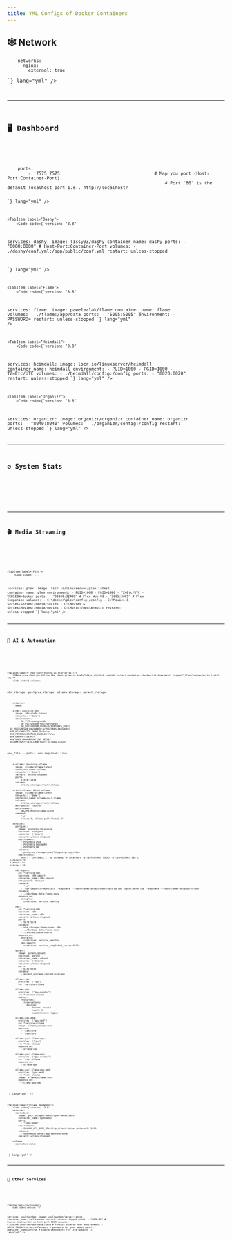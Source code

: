 ```yaml
---
title: YML Configs of Docker Containers
---
```



## 🕸️ Network

<Tabs>
    <TabItem label="Nginx Proxy Manager">
        <Code code={`services:
  nginx-proxy-manager:
    image: jc21/nginx-proxy-manager:latest
    container_name: npm
    restart: unless-stopped
    ports:
      - "80:80"                           # Public HTTP
      - "81:81"                           # Admin UI
      - "443:443"                         # Public HTTPS
    volumes:
      - C:\\docker\\nginx\\data:/data
      - C:\\docker\\nginx\\etc\\letsencrypt:/etc/letsencrypt
    networks:
      - nginx

        networks:
          nginx:
            external: true
`} lang="yml" />
    </TabItem>
</Tabs>

---

## 🖥️ Dashboard

<Tabs>
    <TabItem label="Homarr">
        <Code code={`services:
    homarr:
    container_name: homarr
    image: ghcr.io/homarr-labs/homarr:latest
    restart: unless-stopped
    volumes:
        - /var/run/docker.sock:/var/run/docker.sock   # Optional, only if you want docker integration
        - ./homarr/appdata:/appdata                   # Map your disk with the right path
        - ./homarr/icons:/app/public/icons            # Map your disk with the right path
    environment:
        - SECRET_ENCRYPTION_KEY=<YOUR_SECRET_KEY>
    ports:
        - '7575:7575'                                   # Map you port (Host-Port:Container-Port)
                                                            # Port '80' is the default localhost port i.e., http://localhost/

`} lang="yml" />
    </TabItem>

    <TabItem label="Dashy">
        <Code code={`version: "3.8"
services:
  dashy:
    image: lissy93/dashy
    container_name: dashy
    ports:
      - "8080:8080"                                   # Host-Port:Container-Port
    volumes:
      - ./dashy/conf.yml:/app/public/conf.yml
    restart: unless-stopped

`} lang="yml" />
    </TabItem>

    <TabItem label="Flame">
        <Code code={`version: "3.8"
services:
  flame:
    image: pawelmalak/flame
    container_name: flame
    volumes:
      - ./flame:/app/data
    ports:
      - "5005:5005"
    environment:
      - PASSWORD=<YOUR-PASSWORD-HERE>
    restart: unless-stopped
`} lang="yml" />
    </TabItem>

    <TabItem label="Heimdall">
        <Code code={`version: "3.8"
services:
  heimdall:
    image: lscr.io/linuxserver/heimdall
    container_name: heimdall
    environment:
      - PUID=1000
      - PGID=1000
      - TZ=Etc/UTC
    volumes:
      - ./heimdall/config:/config
    ports:
      - "8020:8020"
    restart: unless-stopped
`} lang="yml" />
    </TabItem>

    <TabItem label="Organizr">
        <Code code={`version: "3.8"
services:
  organizr:
    image: organizr/organizr
    container_name: organizr
    ports:
      - "8040:8040"
    volumes:
      - ./organizr/config:/config
    restart: unless-stopped
`} lang="yml" />
    </TabItem>
</Tabs>

---

## ⚙️ System Stats

<Tabs>
    <TabItem label="Dashdot">
        <Code code={`version: '3.5'
services:
    dash:
    image: mauricenino/dashdot:latest
    restart: unless-stopped
    privileged: true
    ports:
       - '81:3001'
    volumes:
       - /:/mnt/host:ro
`} lang="yml" />
    </TabItem>
</Tabs>

---

## 🎬 Media Streaming

<Tabs>
    <TabItem label="Jellyfin">
        <Code code={`version: "3.8"
services:
  jellyfin:
    image: jellyfin/jellyfin
    container_name: jellyfin
    restart: unless-stopped
    ports:
      - 8096:8096
    volumes:
      - ./config:/config
      - ./cache:/cache
      - ./media:/media
`} lang="yml" />
    </TabItem>

    <TabItem label="Plex">
        <Code code={`---
services:
  plex:
    image: lscr.io/linuxserver/plex:latest
    container_name: plex
    environment:
      - PUID=1000
      - PGID=1000
      - TZ=Etc/UTC
      - VERSION=docker
    ports:
      - "32400:32400"       # Plex Web UI
      - "3005:3005"         # Plex Companion
    volumes:
      - C:\\docker\\plex\\config:/config
      - C:\\Movies & Series\\Series:/media/series
      - C:\\Movies & Series\\Movies:/media/movies
      - C:\\Music:/media/music
    restart: unless-stopped
`} lang="yml" />
    </TabItem>
</Tabs>

---

## 🤖 AI & Automation
<Tabs>
    <TabItem label="n8n">
        <Code code={`version: "3.8"
    services:
      n8n:
        image: n8nio/n8n
        container_name: n8n
        restart: unless-stopped
        ports:
          - 5678:5678
        environment:
          - N8N_BASIC_AUTH_ACTIVE=true
          - N8N_BASIC_AUTH_USER=admin
          - N8N_BASIC_AUTH_PASSWORD=yourpassword
        volumes:
          - ./n8n_data:/home/node/.n8n
    `} lang="yml" />
    </TabItem>

    <TabItem label=" n8n (self-hosted-ai-starter-kit)">
        **Make sure that you follow the steps given <a href="https://github.com/n8n-io/self-hosted-ai-starter-kit/tree/main" target="_blank">here</a> to install this**
        <Code code={`volumes:
  n8n_storage:
  postgres_storage:
  ollama_storage:
  qdrant_storage:

        networks:
          demo:

        x-n8n: &service-n8n
          image: n8nio/n8n:latest
          networks: ['demo']
          environment:
            - DB_TYPE=postgresdb
            - DB_POSTGRESDB_HOST=postgres
            - DB_POSTGRESDB_USER=\${POSTGRES_USER}
    - DB_POSTGRESDB_PASSWORD=\${POSTGRES_PASSWORD}
    - N8N_DIAGNOSTICS_ENABLED=false
    - N8N_PERSONALIZATION_ENABLED=false
    - N8N_ENCRYPTION_KEY
    - N8N_USER_MANAGEMENT_JWT_SECRET
    - OLLAMA_HOST=\${OLLAMA_HOST:-ollama:11434}
  env_file:
    - path: .env
      required: true

        x-ollama: &service-ollama
          image: ollama/ollama:latest
          container_name: ollama
          networks: ['demo']
          restart: unless-stopped
          ports:
            - 11434:11434
          volumes:
            - ollama_storage:/root/.ollama

        x-init-ollama: &init-ollama
          image: ollama/ollama:latest
          networks: ['demo']
          container_name: ollama-pull-llama
          volumes:
            - ollama_storage:/root/.ollama
          entrypoint: /bin/sh
          environment:
            - OLLAMA_HOST=ollama:11434
          command:
            - "-c"
            - "sleep 3; ollama pull llama3.2"

        services:
          postgres:
            image: postgres:16-alpine
            hostname: postgres
            networks: ['demo']
            restart: unless-stopped
            environment:
              - POSTGRES_USER
              - POSTGRES_PASSWORD
              - POSTGRES_DB
            volumes:
              - postgres_storage:/var/lib/postgresql/data
            healthcheck:
              test: ['CMD-SHELL', 'pg_isready -h localhost -U \${POSTGRES_USER} -d \${POSTGRES_DB}']
      interval: 5s
      timeout: 5s
      retries: 10

          n8n-import:
            <<: *service-n8n
            hostname: n8n-import
            container_name: n8n-import
            entrypoint: /bin/sh
            command:
              - "-c"
              - "n8n import:credentials --separate --input=/demo-data/credentials && n8n import:workflow --separate --input=/demo-data/workflows"
            volumes:
              - ./n8n/demo-data:/demo-data
            depends_on:
              postgres:
                condition: service_healthy

          n8n:
            <<: *service-n8n
            hostname: n8n
            container_name: n8n
            restart: unless-stopped
            ports:
              - 5678:5678
            volumes:
              - n8n_storage:/home/node/.n8n
              - ./n8n/demo-data:/demo-data
              - ./shared:/data/shared
            depends_on:
              postgres:
                condition: service_healthy
              n8n-import:
                condition: service_completed_successfully

          qdrant:
            image: qdrant/qdrant
            hostname: qdrant
            container_name: qdrant
            networks: ['demo']
            restart: unless-stopped
            ports:
              - 6333:6333
            volumes:
              - qdrant_storage:/qdrant/storage

          ollama-cpu:
            profiles: ["cpu"]
            <<: *service-ollama

          ollama-gpu:
            profiles: ["gpu-nvidia"]
            <<: *service-ollama
            deploy:
              resources:
                reservations:
                  devices:
                    - driver: nvidia
                      count: 1
                      capabilities: [gpu]

          ollama-gpu-amd:
            profiles: ["gpu-amd"]
            <<: *service-ollama
            image: ollama/ollama:rocm
            devices:
              - "/dev/kfd"
              - "/dev/dri"

          ollama-pull-llama-cpu:
            profiles: ["cpu"]
            <<: *init-ollama
            depends_on:
              - ollama-cpu

          ollama-pull-llama-gpu:
            profiles: ["gpu-nvidia"]
            <<: *init-ollama
            depends_on:
              - ollama-gpu

          ollama-pull-llama-gpu-amd:
            profiles: [gpu-amd]
            <<: *init-ollama
            image: ollama/ollama:rocm
            depends_on:
             - ollama-gpu-amd
`} lang="yml" />
    </TabItem>

    <TabItem label="Ollama OpenWebUI">
        <Code code={`version: '3.8'
        services:
          openwebui:
            image: ghcr.io/open-webui/open-webui:main
            container_name: openwebui
            ports:
              - "3000:3000"
            environment:
              - OLLAMA_API_BASE_URL=http://host.docker.internal:11434
            volumes:
              - openwebui_data:/app/backend/data
            restart: unless-stopped

        volumes:
          openwebui_data:
`} lang="yml" />
    </TabItem>
</Tabs>

---

## 🧰 Other Services

<Tabs>
    <TabItem label="Filebrowser">
        <Code code={`version: "3.8"
services:
  filebrowser:
    image: filebrowser/filebrowser
    container_name: filebrowser
    restart: unless-stopped
    ports:
      - 8081:80
    volumes:
      - ./srv:/srv
      - ./database:/database
      - ./config:/config
`} lang="yml" />
    </TabItem>

    <TabItem label="Vaultwarden">
        <Code code={`version: "3"
services:
    vaultwarden:
    image: vaultwarden/server:latest
    container_name: vaultwarden
    restart: unless-stopped
    ports:
        - "9000:80"                                 # Expose Vaultwarden on host-port 9000
    volumes:
        - C:\\docker\\vaultwarden\\data:/data          # Persist data on host
    environment:
        - ADMIN_TOKEN=YourSecretPassword            # password for your admin panel
        - WEBSOCKET_ENABLED=true                    # Enable websockets for live updates
`} lang="yml" />
    </TabItem>
</Tabs>

